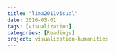 ```yaml
---
title: "lima2011visual"
date: 2016-03-01
tags: [visualization]
categories: [Readings]
project: visualization-humanities
---
```

